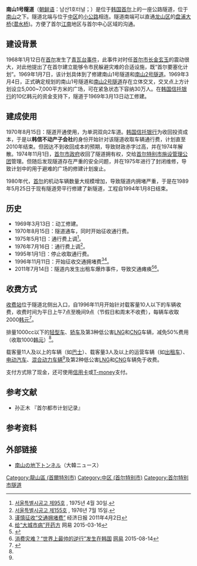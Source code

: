 {{Infobox tunnel
|name = 南山1号隧道
|image = 20150427최광모109.JPG
|caption = 隧道口
|location = {{KOR}}[[首尔|首尔]]
|coordinates = 
|route = [[三一大路|三一大路]]
|status = 使用中
|start = [[首尔|首尔]][[中区_(首尔)|中区]][[艺场洞|艺场洞]]
|end = [[首尔|首尔]][[龙山区_(首尔)|龙山区]][[汉南洞|汉南洞]]
|owner =[[首尔特别市施设管理公团|首尔特别市施设管理公团]]
|cost =
|designer = 
|builder = 
|method =
|startwork = 1969年3月13日
|complete = 
|open = 1970年8月15日
|close =
|operator =
|traffic = 公路
|toll =收费
|vpd =
|length = 上行：{{convert|1,530|m|0|ft}}<br/>下行：{{convert|1,532|m|0|ft}}
|lanes = 双洞双向4车道
|speed = 
|hielevation =
|lowelevation =
|depth =
|height =上行：{{convert|1,530|m|0|ft}}<br/>下行：{{convert|1,532|m|0|ft}}
|width =上行：{{convert|10.0|m|0|ft}}<br/>下行：{{convert|8.8|m|0|ft}}<ref>主要統計 『{{lang|ja|道路橋梁およびトンネル現況}}』 大韩民国国土海洋部 (2009年8月12日に閲覧)</ref>
|diameter = 
|grade  = 
}}

'''南山1号隧道'''（[[朝鲜语|朝鲜语]]：남산1호터널；{{lang|ko|南山一號터널}}）是位于[[韩国|韩国]][[首尔|首尔]]{{link-ko|綠莎坪大路|녹사평대로}}上的一座公路隧道，位于[[南山_(首尔)|南山]]之下。隧道北端与位于[[中区_(首尔)|中区]]的[[小公路|小公路]]相连。隧道南端可以直通[[龙山区_(首尔)|龙山区]]的[[盘浦大桥|盘浦大桥]]([[潛水橋_(韓國)|潜水桥]])。方便了首尔[[江南_(首尔)|江南]]地区与首尔中心区域的沟通。

==建设背景==
1968年1月12日在[[首尔|首尔]]发生了[[青瓦台事件|青瓦台事件]]，此事件对时任[[首尔市长|首尔市长]][[金玄玉|金玄玉]]的震动很大，对此他提出了在首尔建立能够令市民躲避灾难的合适设施，既“首尔要塞化计划”。1969年1月7日，该计划具体到了修建南山1号隧道和[[南山2号隧道|南山2号隧道]]。1969年3月4日，正式确定规划的南山1号隧道和[[南山2号隧道|南山2号隧道]]存在立体交叉，交叉点上方计划设立5,000~7,000平方米的广场，可在紧急状态下容纳30万人。在[[首尔银行|韩国信托银行]]的10亿韩元的资金支持下，隧道于1969年3月13日动工修建。

==建成使用==
1970年8月15日：隧道开通使用，为单洞双向2车道。[[首尔银行|韩国信托银行]]为收回投资成本，于是以'''韩信不动产子会社'''的身份开始针对该隧道收取车辆通行费，计划直至2010年结束。但因达不到收回成本的预期，导致财政赤字过高，并在1974年解散。1974年11月1日，[[首尔市政府|首尔市政府]]收回了隧道拥有权，交给[[首尔特别市施设管理公团|首尔特别市施设管理公团]]管理。但随后发现隧道存在严重的安全问题，并在1975年进行了封闭维修，导致计划中的用于避难的广场的修建计划废止。

1980年代，[[首尔|首尔]]的机动车辆数量大规模增加，导致隧道内拥堵严重，于是在1989年5月25日于现有隧道旁平行修建了新隧道，工程自1994年1月8日结束。

==历史==
*1969年3月13日：动工修建。
*1970年8月15日：隧道通车，同时开始征收通行费。
*1975年5月1日：通行费上调<ref>[http://www2.seoul.go.kr/snews/data/CN_MST/1975-499.pdf#page=12&view=FitV&scrollbar=1&toolbar=1&statusbar=1&messages=1&navpanes=1 서울특별시공고 제95호] {{Wayback|url=http://www2.seoul.go.kr/snews/data/CN_MST/1975-499.pdf#page=12&view=FitV&scrollbar=1&toolbar=1&statusbar=1&messages=1&navpanes=1 |date=20181003064201 }}, 1975년 4월 30일.</ref>。
*1976年7月16日：通行费上调<ref>[http://www2.seoul.go.kr/snews/data/CN_MST/1976-565.pdf#page=11&view=FitV&scrollbar=1&toolbar=1&statusbar=1&messages=1&navpanes=1 서울특별시공고 제155호] {{Wayback|url=http://www2.seoul.go.kr/snews/data/CN_MST/1976-565.pdf#page=11&view=FitV&scrollbar=1&toolbar=1&statusbar=1&messages=1&navpanes=1 |date=20181003064125 }}, 1976년 7월 15일.</ref>。
*1995年1月1日：停止收取通行费。
*1996年11月11日：开始征收交通拥堵费<ref>[http://paper.ce.cn/jjrb/html/2011-04/02/content_146311.htm 谨慎征收“交通拥堵费”] {{Wayback|url=http://paper.ce.cn/jjrb/html/2011-04/02/content_146311.htm |date=20181004203028 }} 经济日报 2011年4月2日</ref><ref>[http://news.163.com/15/0316/19/AKRR23GG00014AED.html 给“大城市病”开药方] {{Wayback|url=http://news.163.com/15/0316/19/AKRR23GG00014AED.html |date=20161223201433 }} 网易 2015-03-16</ref>。
*2011年7月14日：隧道内发生出租车爆炸事件，导致交通瘫痪<ref>{{cite news|title= 남산1호 터널안 택시 화재…수백명 대피（南山1号トンネル内タクシー火災・・・数百名待避）|author= |newspaper= 東亜日報（本国版）|date= 2011-07-14|url= http://news.donga.com/3/all/20110714/38809258/1|accessdate= 2012-06-20}}{{dead link|date=2017年11月 |bot=InternetArchiveBot |fix-attempted=yes }}</ref><ref>[http://news.163.com/15/0814/14/B102ARPN00014TUH.html 消费灾难？“世界上最帅的逆行”发生在韩国] {{Wayback|url=http://news.163.com/15/0814/14/B102ARPN00014TUH.html |date=20151029114841 }} [[网易|网易]] 2015-08-14</ref>。

==收费方式==
[[收费站|收费站]]位于隧道北侧出入口，自1996年11月开始针对载客量10人以下的车辆收费，收费时间为平日上午7点至晚间9点（节假日和周末不收费），每辆车收取2000[[韩元|韩元]]<ref name="sisul">{{Cite web |url=http://www.sisul.or.kr/sub08/cat05/cat05_04.jsp |title=서울특별시 시설관리공단 홈페이지 |access-date=2016-12-23 |archive-url=https://web.archive.org/web/20071128114544/http://www.sisul.or.kr/sub08/cat05/cat05_04.jsp |archive-date=2007-11-28 |dead-url=yes }}</ref>。

排量1000cc以下的[[轻型车|轻型车]]、[[轿车|轿车]]及第3种低公害[[液化石油气|LNG]]和[[压缩天然气|CNG]]车辆，减免50%费用（收取1000[[韩元|韩元]]）<ref name="sisul" />。

载客量11人及以上的车辆（如[[巴士|巴士]]）、载客量3人及以上的运营车辆（如[[出租车|出租车]]）、[[电动汽车|电动汽车]]、[[混合动力车辆|混合动力车辆]]<ref name="sisul" />及第2种低公害[[液化石油气|LNG]]和[[压缩天然气|CNG]]车辆免于收费。

支付方式除了现金，还可使用[[信用卡|信用卡]]或[[T-money|T-money]]支付。

==参考文献==
*孙正木 『首尔都市计划记录』

==参考资料==
{{reflist}}

==外部链接==
*[http://ehistory.go.kr/page/pop/movie_pop.jsp?srcgbn=KV&gbn=DH&mediaid=612&mediadtl=4090&quality=W 南山の地下トンネル]（大韓ニュース）

[[Category:龍山區_(首爾特別市)|Category:龍山區 (首爾特別市)]]
[[Category:中区_(首尔特别市)|Category:中区 (首尔特别市)]]
[[Category:首尔特别市隧道|Category:首尔特别市隧道]]